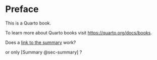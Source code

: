 # Preface {.unnumbered}

This is a Quarto book.

To learn more about Quarto books visit <https://quarto.org/docs/books>.

Does a [link to the summary](summary.qmd) work?

or only [Summary @sec-summary] ?
